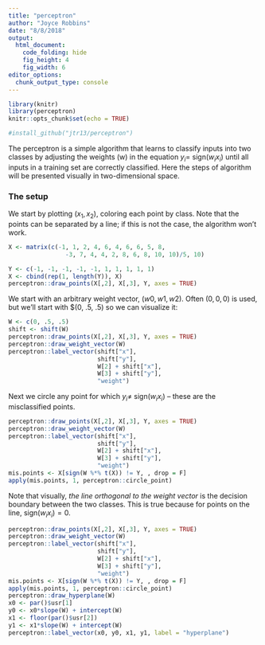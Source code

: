 ```yaml
---
title: "perceptron"
author: "Joyce Robbins"
date: "8/8/2018"
output: 
  html_document:
    code_folding: hide
    fig_height: 4
    fig_width: 6
editor_options: 
  chunk_output_type: console
---
```


```r
library(knitr)
library(perceptron)
knitr::opts_chunk$set(echo = TRUE)

#install_github("jtr13/perceptron")
```

The perceptron is a simple algorithm that learns to classify inputs into two classes by adjusting the weights (w) in the equation $y_i =$ sign$(w_ix_i)$ until all inputs in a training set are correctly classified. Here the steps of algorithm will be presented visually in two-dimensional space.

### The setup

We start by plotting $(x_1, x_2)$, coloring each point by class. Note that the points can be separated by a line; if this is not the case, the algorithm won't work.

```r
X <- matrix(c(-1, 1, 2, 4, 6, 4, 6, 6, 5, 8,
                -3, 7, 4, 4, 2, 8, 6, 8, 10, 10)/5, 10)

Y <- c(-1, -1, -1, -1, -1, 1, 1, 1, 1, 1)
X <- cbind(rep(1, length(Y)), X)
perceptron::draw_points(X[,2], X[,3], Y, axes = TRUE)
```


We start with an arbitrary weight vector, $(w0, w1, w2)$.  Often $(0, 0, 0)$ is used, but we'll start with $(0, .5, .5) so we can visualize it:

```r
W <- c(0, .5, .5)
shift <- shift(W)
perceptron::draw_points(X[,2], X[,3], Y, axes = TRUE)
perceptron::draw_weight_vector(W)
perceptron::label_vector(shift["x"],
                         shift["y"],
                         W[2] + shift["x"],
                         W[3] + shift["y"], 
                         "weight")
```

Next we circle any point for which $y_i \neq$ sign$(w_ix_i)$ -- these are the misclassified points.

```r
perceptron::draw_points(X[,2], X[,3], Y, axes = TRUE)
perceptron::draw_weight_vector(W)
perceptron::label_vector(shift["x"],
                         shift["y"],
                         W[2] + shift["x"],
                         W[3] + shift["y"], 
                         "weight")
mis.points <- X[sign(W %*% t(X)) != Y, , drop = F]
apply(mis.points, 1, perceptron::circle_point)
```


Note that visually, *the line orthogonal to the weight vector* is the decision boundary between the two classes.  This is true because for points on the line, sign$(w_ix_i) = 0.$

```r
perceptron::draw_points(X[,2], X[,3], Y, axes = TRUE)
perceptron::draw_weight_vector(W)
perceptron::label_vector(shift["x"],
                         shift["y"],
                         W[2] + shift["x"],
                         W[3] + shift["y"], 
                         "weight")
mis.points <- X[sign(W %*% t(X)) != Y, , drop = F]
apply(mis.points, 1, perceptron::circle_point)
perceptron::draw_hyperplane(W)
x0 <- par()$usr[1]
y0 <- x0*slope(W) + intercept(W)
x1 <- floor(par()$usr[2])
y1 <- x1*slope(W) + intercept(W)
perceptron::label_vector(x0, y0, x1, y1, label = "hyperplane")
```


